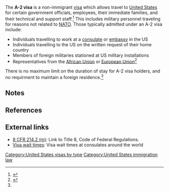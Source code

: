 The '''A-2 visa''' is a non-immigrant [[Visa (document)|visa]] which allows travel to [[United States]] for certain government officials, employees, their immediate families, and their technical and support staff.<ref name=pocket>{{cite book |last= |first= |date=2013 |title=Immigration pocket field guide|url= |location= |publisher=Matthew Bender & Company, Inc|page=50 |isbn=}}</ref> This includes military personnel traveling for reasons not related to [[NATO]].{{efn|Those whose travel directly relates to NATO will normally qualify for one of the seven NATO visa classes.}} Those typically admitted under an A-2 visa include:

* Individuals travelling to work at a [[consulate]] or [[embassy]] in the US
* Individuals travelling to the US on the written request of their home country
* Members of foreign militaries stationed at US military installations
* Representatives from the [[African Union]] or [[European Union]]<ref name="dos">{{cite web |url=https://travel.state.gov/content/visas/en/other/diplomat-foreign-government-official.html |title=Visas for Diplomats and Foreign Government Officials |last1= |first1= |last2= |first2= |date= |website=US Department of State Bureau of Consular Affairs |publisher= |access-date=13 October 2016 |quote=}}</ref>

There is no maximum limit on the duration of stay for A-2 visa holders, and no requirment to maintain a foreign residence.<ref name=pocket/>

==Notes==
{{notelist}}

==References==
{{reflist}}

==External links==
* [http://www.uscis.gov/ilink/docView/SLB/HTML/SLB/0-0-0-1/0-0-0-11261/0-0-0-17197/0-0-0-19221.html#0-0-0-9221 8 CFR 214.2 (m)]: Link to Title 8, Code of Federal Regulations.
* [http://travel.state.gov/visa/temp/wait/tempvisitors_wait.php Visa wait times]: Visa wait times at consulates around the world
{{United States visas}}
[[Category:United States visas by type]]
[[Category:United States immigration law]]
{{US-law-stub}}